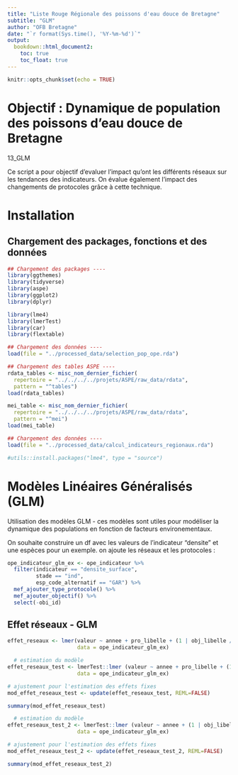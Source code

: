 ```yaml
---
title: "Liste Rouge Régionale des poissons d'eau douce de Bretagne"
subtitle: "GLM"
author: "OFB Bretagne"
date: "`r format(Sys.time(), '%Y-%m-%d')`"
output:
  bookdown::html_document2:
    toc: true
    toc_float: true
---
```


```r
knitr::opts_chunk$set(echo = TRUE)
```


# Objectif : Dynamique de population des poissons d'eau douce de Bretagne
13_GLM

Ce script a pour objectif d'evaluer l'impact qu'ont les différents réseaux sur les tendances des indicateurs. On évalue également l'impact des changements de protocoles grâce à cette technique. 


# Installation 

## Chargement des packages, fonctions et des données 

```r
## Chargement des packages ----
library(ggthemes)
library(tidyverse)
library(aspe)
library(ggplot2)
library(dplyr)

library(lme4)
library(lmerTest)
library(car)
library(flextable)
```

```r
## Chargement des données ----
load(file = "../processed_data/selection_pop_ope.rda")

## Chargement des tables ASPE ----
rdata_tables <- misc_nom_dernier_fichier(
  repertoire = "../../../../projets/ASPE/raw_data/rdata",
  pattern = "^tables")
load(rdata_tables)

mei_table <- misc_nom_dernier_fichier(
  repertoire = "../../../../projets/ASPE/raw_data/rdata",
  pattern = "^mei")
load(mei_table)

```

```r
## Chargement des données ----
load(file = "../processed_data/calcul_indicateurs_regionaux.rda")
```

```r
#utils::install.packages("lme4", type = "source")
```



# Modèles Linéaires Généralisés (GLM)

Utilisation des modèles GLM - ces modèles sont utiles pour modéliser la dynamique des populations en fonction de facteurs environementaux.

On souhaite construire un df avec les valeurs de l'indicateur "densite" et une espèces pour un exemple. on ajoute les réseaux et les protocoles : 

```r

ope_indicateur_glm_ex <- ope_indicateur %>% 
  filter(indicateur == "densite_surface",
         stade == "ind",
         esp_code_alternatif == "GAR") %>% 
  mef_ajouter_type_protocole() %>% 
  mef_ajouter_objectif() %>% 
  select(-obi_id)

```

## Effet réseaux - GLM 

```r
effet_reseaux <- lmer(valeur ~ annee + pro_libelle + (1 | obj_libelle / pop_id), 
                      data = ope_indicateur_glm_ex)

  # estimation du modèle
effet_reseaux_test <- lmerTest::lmer (valeur ~ annee + pro_libelle + (1 | obj_libelle / pop_id), 
                      data = ope_indicateur_glm_ex)

# ajustement pour l'estimation des effets fixes
mod_effet_reseaux_test <- update(effet_reseaux_test, REML=FALSE)

summary(mod_effet_reseaux_test)


```



```r
  # estimation du modèle
effet_reseaux_test_2 <- lmerTest::lmer (valeur ~ annee + (1 | obj_libelle / pop_id), 
                      data = ope_indicateur_glm_ex)

# ajustement pour l'estimation des effets fixes
mod_effet_reseaux_test_2 <- update(effet_reseaux_test_2, REML=FALSE)

summary(mod_effet_reseaux_test_2)
```

